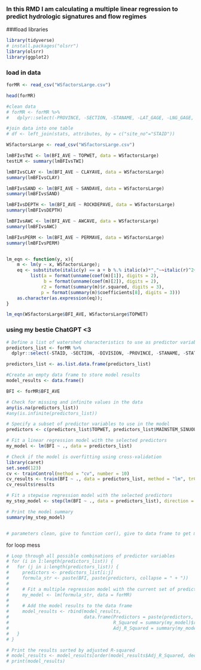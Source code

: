 ### In this RMD I am calculating a multiple linear regression to predict hydrologic signatures and flow regimes

###load libraries
```r
library(tidyverse)
# install.packages("olsrr")
library(olsrr)
library(ggplot2)

```

### load in data
```r
forMR <- read_csv("WSfactorsLarge.csv")

head(forMR)

#clean data
# forMR <- forMR %>%
#   dplyr::select(-PROVINCE, -SECTION, -STANAME, -LAT_GAGE, -LNG_GAGE, -STATE, -geometry,-STAIDnum, -DIVISION, -...1)

#join data into one table
# df <- left_join(stats, attributes, by = c("site_no"="STAID"))
```

```r
WSfactorsLarge <- read_csv("WSfactorsLarge.csv")

lmBFIvsTWI <- lm(BFI_AVE ~ TOPWET, data = WSfactorsLarge)
testLM <- summary(lmBFIvsTWI)

lmBFIvsCLAY <- lm(BFI_AVE ~ CLAYAVE, data = WSfactorsLarge)
summary(lmBFIvsCLAY)

lmBFIvsSAND <- lm(BFI_AVE ~ SANDAVE, data = WSfactorsLarge)
summary(lmBFIvsSAND)

lmBFIvsDEPTH <- lm(BFI_AVE ~ ROCKDEPAVE, data = WSfactorsLarge)
summary(lmBFIvsDEPTH)

lmBFIvsAWC <- lm(BFI_AVE ~ AWCAVE, data = WSfactorsLarge)
summary(lmBFIvsAWC)

lmBFIvsPERM <- lm(BFI_AVE ~ PERMAVE, data = WSfactorsLarge)
summary(lmBFIvsPERM)


lm_eqn <- function(y, x){
    m <- lm(y ~ x, WSfactorsLarge);
    eq <- substitute(italic(y) == a + b %.% italic(x)*","~~italic(r)^2~"="~r2*","~~italic("p")~"="~p, 
         list(a = format(unname(coef(m)[1]), digits = 2),
              b = format(unname(coef(m)[2]), digits = 2),
             r2 = format(summary(m)$r.squared, digits = 3),
             p = format(summary(m)$coefficients[8], digits = 3)))
    as.character(as.expression(eq));
}

lm_eqn(WSfactorsLarge$BFI_AVE, WSfactorsLarge$TOPWET)

```

### using my bestie ChatGPT <3
```r
# Define a list of watershed characteristics to use as predictor variables
predictors_list <- forMR %>%
  dplyr::select(-STAID, -SECTION, -DIVISION, -PROVINCE, -STANAME, -STATE, -X26, -GEOL_HUNT_DOM_DESC, -GEOL_REEDBUSH_DOM, -GEOL_REEDBUSH_DOM_PCT, -PERDUN, -PERHOR, MAINSTEM_SINUOUSITY, -CONTACT, -RUNAVE7100, -PPTAVG_BASIN, -T_AVG_BASIN, -PET, -LAT_GAGE, -LNG_GAGE, -geometry, -RRMEAN, -RRMEDIAN, -Flashiness, -Mean, -NinetiethP, -TenthP, -gauge_id, -stream_elas, -BFI_AVE, -geol_1st_class, -geol_2nd_class)

predictors_list <- as.list.data.frame(predictors_list)

#Create an empty data frame to store model results
model_results <- data.frame()

BFI <- forMR$BFI_AVE

# Check for missing and infinite values in the data
any(is.na(predictors_list))
#any(is.infinite(predictors_list))

# Specify a subset of predictor variables to use in the model
predictors <- c(predictors_list$TOPWET, predictors_list$MAINSTEM_SINUOUSITY, predictors_list$HGC, predictors_list$HGVAR, predictors_list$HGVAR)

# Fit a linear regression model with the selected predictors
my_model <- lm(BFI ~ ., data = predictors_list)

# Check if the model is overfitting using cross-validation
library(caret)
set.seed(123)
cv <- trainControl(method = "cv", number = 10)
cv_results <- train(BFI ~ ., data = predictors_list, method = "lm", trControl = cv)
cv_results$results

# Fit a stepwise regression model with the selected predictors
my_step_model <- step(lm(BFI ~ ., data = predictors_list), direction = "both")

# Print the model summary
summary(my_step_model)


# parameters clean, give to function cor(), give to data frame to get matrix, take out related above .7, iterative and keep going until you don't want to anymore 

```
for loop mess
```r

# Loop through all possible combinations of predictor variables
# for (i in 1:length(predictors_list)) {
#   for (j in i:length(predictors_list)) {
#     predictors <- predictors_list[i:j]
#     formula_str <- paste(BFI, paste(predictors, collapse = " + "))
# 
#     # Fit a multiple regression model with the current set of predictor variables
#     my_model <- lm(formula_str, data = forMR)
# 
#     # Add the model results to the data frame
#     model_results <- rbind(model_results,
#                            data.frame(Predictors = paste(predictors, collapse = ", "),
#                                       R_Squared = summary(my_model)$r.squared,
#                                       Adj_R_Squared = summary(my_model)$adj.r.squared))
#   }
# }

# Print the results sorted by adjusted R-squared
# model_results <- model_results[order(model_results$Adj_R_Squared, decreasing = TRUE),]
# print(model_results)
```

